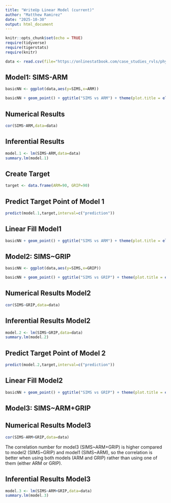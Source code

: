 ```yaml
---
title: "WriteUp Linear Model (current)"
author: "Matthew Ramirez"
date: "2025-10-30"
output: html_document
---
```


```r
knitr::opts_chunk$set(echo = TRUE)
require(tidyverse)
require(tigerstats)
require(knitr)

data <- read.csv(file="https://onlinestatbook.com/case_studies_rvls/physical_strength/data.txt",sep="",header=TRUE)  
```

## Model1: SIMS-ARM
```r
basicNN <- ggplot(data,aes(y=SIMS,x=ARM))
```

```r
basicNN + geom_point() + ggtitle("SIMS vs ARM") + theme(plot.title = element_text(hjust = 0.5,size = 20))
```

## Numerical Results

```r
cor(SIMS~ARM,data=data)
```

## Inferential Results

```r
model.1 <- lm(SIMS~ARM,data=data)
summary.lm(model.1)
```

## Create Target

```r
target <- data.frame(ARM=90, GRIP=90)
```

## Predict Target Point of Model 1

```r
predict(model.1,target,interval=c("prediction"))
```

## Linear Fill Model1

```r
basicNN + geom_point() + ggtitle("SIMS vs ARM") + theme(plot.title = element_text(hjust = 0.5,size = 20)) + geom_smooth(method=lm)
```

## Model2: SIMS~GRIP

```r
basicNN <- ggplot(data,aes(y=SIMS,x=GRIP))
```

```r
basicNN + geom_point() + ggtitle("SIMS vs GRIP") + theme(plot.title = element_text(hjust = 0.5,size = 20))
```

## Numerical Results Model2

```r
cor(SIMS~GRIP,data=data)
```

## Inferential Results Model2

```r
model.2 <- lm(SIMS~GRIP,data=data)
summary.lm(model.2)
```

## Predict Target Point of Model 2

```r
predict(model.2,target,interval=c("prediction"))
```

## Linear Fill Model2

```r
basicNN + geom_point() + ggtitle("SIMS vs GRIP") + theme(plot.title = element_text(hjust = 0.5,size = 20)) + geom_smooth(method=lm)
```

## Model3: SIMS~ARM+GRIP



## Numerical Results Model3

```r
cor(SIMS~ARM+GRIP,data=data)
```

The correlation number for model3 (SIMS~ARM+GRIP) is higher compared to model2 (SIMS~GRIP) and model1 (SIMS~ARM), so the correlation is better when using both models (ARM and GRIP) rather than using one of them (either ARM or GRIP).

## Inferential Results Model3

```r
model.3 <- lm(SIMS~ARM+GRIP,data=data)
summary.lm(model.3)
```











